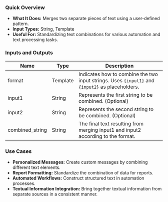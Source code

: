 ### Quick Overview

- **What It Does:** Merges two separate pieces of text using a user-defined pattern.
- **Input Types:** String, Template
- **Useful For:** Standardizing text combinations for various automation and text processing tasks.

### Inputs and Outputs

| Name            | Type     | Description                                                                                     |
| --------------- | -------- | ----------------------------------------------------------------------------------------------- |
| format          | Template | Indicates how to combine the two input strings. Uses `{input1}` and `{input2}` as placeholders. |
| input1          | String   | Represents the first string to be combined. (Optional)                                          |
| input2          | String   | Represents the second string to be combined. (Optional)                                         |
| combined_string | String   | The final text resulting from merging input1 and input2 according to the format.                |

### Use Cases

- **Personalized Messages:** Create custom messages by combining different text elements.
- **Report Formatting:** Standardize the combination of data for reports.
- **Automated Workflows:** Construct structured text in automation processes.
- **Textual Information Integration:** Bring together textual information from separate sources in a consistent manner.
